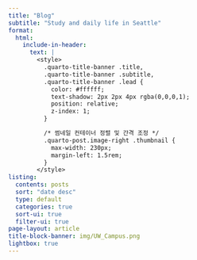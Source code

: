 ```yaml
---
title: "Blog"
subtitle: "Study and daily life in Seattle"
format:
  html:
    include-in-header: 
      text: |
        <style>
          .quarto-title-banner .title,
          .quarto-title-banner .subtitle,
          .quarto-title-banner .lead {
            color: #ffffff;
            text-shadow: 2px 2px 4px rgba(0,0,0,1);
            position: relative;
            z-index: 1;
          }

          /* 썸네일 컨테이너 정렬 및 간격 조정 */
          .quarto-post.image-right .thumbnail {
            max-width: 230px;
            margin-left: 1.5rem;
          }
        </style>
listing:
  contents: posts
  sort: "date desc"
  type: default
  categories: true
  sort-ui: true
  filter-ui: true
page-layout: article
title-block-banner: img/UW_Campus.png
lightbox: true
---
```


